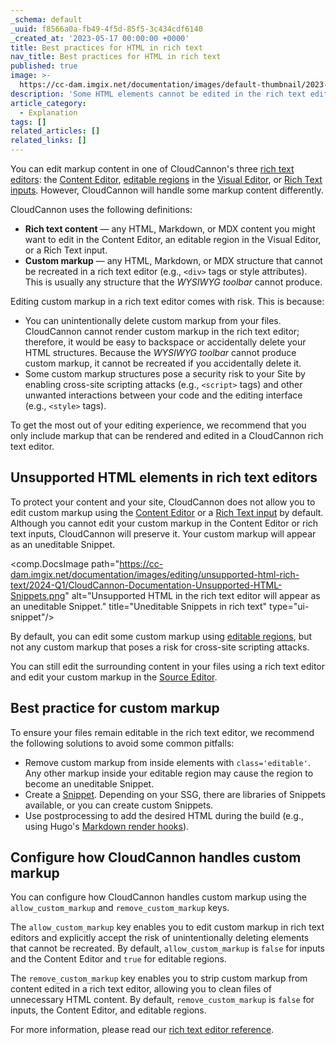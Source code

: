 ```yaml
---
_schema: default
_uuid: f8566a0a-fb49-4f5d-85f5-3c434cdf6140
_created_at: '2023-05-17 00:00:00 +0000'
title: Best practices for HTML in rich text
nav_title: Best practices for HTML in rich text
published: true
image: >-
  https://cc-dam.imgix.net/documentation/images/default-thumbnail/2023-Q4/CloudCannon-Documentation-Thumbnail.png
description: 'Some HTML elements cannot be edited in the rich text editor. '
article_category:
  - Explanation
tags: []
related_articles: []
related_links: []
---
```

You can edit markup content in one of CloudCannon's three [rich text editors](/documentation/articles/what-are-rich-text-editors/): the [Content Editor](/documentation/articles/the-content-editor/), [editable regions](/documentation/articles/define-editable-regions-in-your-html/) in the [Visual Editor](/documentation/articles/the-visual-editor/), or [Rich Text inputs](/documentation/articles/rich-text-inputs). However, CloudCannon will handle some markup content differently.

CloudCannon uses the following definitions:

* **Rich text content** — any HTML, Markdown, or MDX content you might want to edit in the Content Editor, an editable region in the Visual Editor, or a Rich Text input.
* **Custom markup** — any HTML, Markdown, or MDX structure that cannot be recreated in a rich text editor (e.g., `<div>` tags or style attributes). This is usually any structure that the *WYSIWYG toolbar* cannot produce.

Editing custom markup in a rich text editor comes with risk. This is because:

* You can unintentionally delete custom markup from your files. CloudCannon cannot render custom markup in the rich text editor; therefore, it would be easy to backspace or accidentally delete your HTML structures. Because the *WYSIWYG toolbar* cannot produce custom markup, it cannot be recreated if you accidentally delete it.
* Some custom markup structures pose a security risk to your Site by enabling cross-site scripting attacks (e.g., `<script>` tags) and other unwanted interactions between your code and the editing interface (e.g., `<style>` tags).

To get the most out of your editing experience, we recommend that you only include markup that can be rendered and edited in a CloudCannon rich text editor.

## Unsupported HTML elements in rich text editors

To protect your content and your site, CloudCannon does not allow you to edit custom markup using the [Content Editor](/documentation/articles/the-content-editor/) or a [Rich Text input](/documentation/articles/rich-text-inputs) by default. Although you cannot edit your custom markup in the Content Editor or rich text inputs, CloudCannon will preserve it. Your custom markup will appear as an uneditable Snippet.

<comp.DocsImage path="https://cc-dam.imgix.net/documentation/images/editing/unsupported-html-rich-text/2024-Q1/CloudCannon-Documentation-Unsupported-HTML-Snippets.png" alt="Unsupported HTML in the rich text editor will appear as an uneditable Snippet." title="Uneditable Snippets in rich text" type="ui-snippet"/>

By default, you can edit some custom markup using [editable regions](/documentation/articles/define-editable-regions-in-your-html/), but not any custom markup that poses a risk for cross-site scripting attacks.

You can still edit the surrounding content in your files using a rich text editor and edit your custom markup in the [Source Editor](/documentation/articles/the-source-editor/).

## Best practice for custom markup

To ensure your files remain editable in the rich text editor, we recommend the following solutions to avoid some common pitfalls:

* Remove custom markup from inside elements with `class='editable'`. Any other markup inside your editable region may cause the region to become an uneditable Snippet.
* Create a [Snippet](/documentation/articles/what-is-a-snippet/). Depending on your SSG, there are libraries of Snippets available, or you can create custom Snippets.
* Use postprocessing to add the desired HTML during the build (e.g., using Hugo's [Markdown render hooks](https://gohugo.io/templates/render-hooks/)).

## Configure how CloudCannon handles custom markup

You can configure how CloudCannon handles custom markup using the `allow_custom_markup` and `remove_custom_markup` keys.

The `allow_custom_markup` key enables you to edit custom markup in rich text editors and explicitly accept the risk of unintentionally deleting elements that cannot be recreated. By default, `allow_custom_markup` is `false` for inputs and the Content Editor and `true` for editable regions.

The `remove_custom_markup` key enables you to strip custom markup from content edited in a rich text editor, allowing you to clean files of unnecessary HTML content. By default, `remove_custom_markup` is `false` for inputs, the Content Editor, and editable regions.

For more information, please read our [rich text editor reference](/documentation/articles/rich-text-editor-reference/#custom-markup).